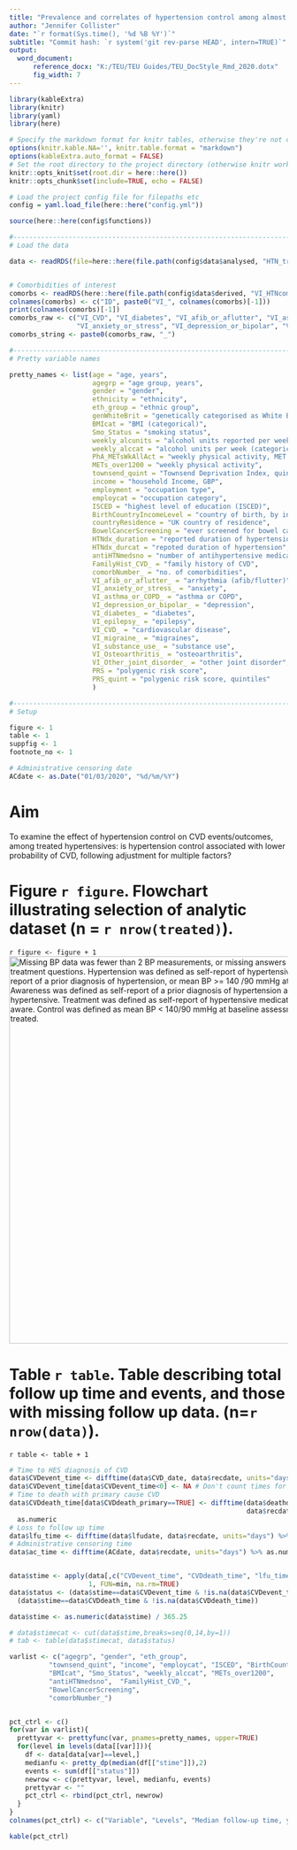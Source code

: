 ```yaml
---
title: "Prevalence and correlates of hypertension control among almost 100,000 middle-aged adults receiving treatment for hypertension in the UK: Tables and Figures"
author: "Jennifer Collister"
date: "`r format(Sys.time(), '%d %B %Y')`"
subtitle: "Commit hash: `r system('git rev-parse HEAD', intern=TRUE)`"
output: 
  word_document:
      reference_docx: "K:/TEU/TEU Guides/TEU_DocStyle_Rmd_2020.dotx"
      fig_width: 7
---
```


```r

library(kableExtra)
library(knitr)
library(yaml)
library(here)

# Specify the markdown format for knitr tables, otherwise they're not compatible with kableExtra
options(knitr.kable.NA='', knitr.table.format = "markdown")
options(kableExtra.auto_format = FALSE)
# Set the root directory to the project directory (otherwise knitr works in the directory of the Rmd file by default)
knitr::opts_knit$set(root.dir = here::here())
knitr::opts_chunk$set(include=TRUE, echo = FALSE)

# Load the project config file for filepaths etc
config = yaml.load_file(here::here("config.yml"))

source(here::here(config$functions))

#-------------------------------------------------------------------------------------------------------------------
# Load the data 

data <- readRDS(file=here::here(file.path(config$data$analysed, "HTN_trtCVD.rds")))


# Comorbidities of interest
comorbs <- readRDS(here::here(file.path(config$data$derived, "VI_HTNcomorb.rds")))
colnames(comorbs) <- c("ID", paste0("VI_", colnames(comorbs)[-1]))
print(colnames(comorbs)[-1])
comorbs_raw <- c("VI_CVD", "VI_diabetes", "VI_afib_or_aflutter", "VI_asthma_or_COPD", "VI_migraine", "VI_epilepsy",
                 "VI_anxiety_or_stress", "VI_depression_or_bipolar", "VI_Osteoarthritis", "VI_Other_joint_disorder")
comorbs_string <- paste0(comorbs_raw, "_")

#-------------------------------------------------------------------------------------------------------------------
# Pretty variable names

pretty_names <- list(age = "age, years",
                     agegrp = "age group, years",
                     gender = "gender",
                     ethnicity = "ethnicity",
                     eth_group = "ethnic group",
                     genWhiteBrit = "genetically categorised as White British",
                     BMIcat = "BMI (categorical)",
                     Smo_Status = "smoking status",
                     weekly_alcunits = "alcohol units reported per week",
                     weekly_alccat = "alcohol units per week (categorical)",
                     PhA_METsWkAllAct = "weekly physical activity, MET minutes",
                     METs_over1200 = "weekly physical activity",
                     townsend_quint = "Townsend Deprivation Index, quintiles",
                     income = "household Income, GBP",
                     employment = "occupation type",
                     employcat = "occupation category",
                     ISCED = "highest level of education (ISCED)",
                     BirthCountryIncomeLevel = "country of birth, by income level",
                     countryResidence = "UK country of residence",
                     BowelCancerScreening = "ever screened for bowel cancer",
                     HTNdx_duration = "reported duration of hypertension, years",
                     HTNdx_durcat = "repoted duration of hypertension",
                     antiHTNmedsno = "number of antihypertensive medications",
                     FamilyHist_CVD_ = "family history of CVD",
                     comorbNumber_ = "no. of comorbidities",
                     VI_afib_or_aflutter_ = "arrhythmia (afib/flutter)",
                     VI_anxiety_or_stress_ = "anxiety",
                     VI_asthma_or_COPD_ = "asthma or COPD",
                     VI_depression_or_bipolar_ = "depression",
                     VI_diabetes_ = "diabetes",
                     VI_epilepsy_ = "epilepsy",
                     VI_CVD_ = "cardiovascular disease",
                     VI_migraine_ = "migraines",
                     VI_substance_use_ = "substance use",
                     VI_Osteoarthritis_ = "osteoarthritis",
                     VI_Other_joint_disorder_ = "other joint disorder",
                     PRS = "polygenic risk score",
                     PRS_quint = "polygenic risk score, quintiles"
                     )

#-------------------------------------------------------------------------------------------------------------------
# Setup

figure <- 1
table <- 1
suppfig <- 1
footnote_no <- 1

# Administrative censoring date
ACdate <- as.Date("01/03/2020", "%d/%m/%Y")

```

# Aim

To examine the effect of hypertension control on CVD events/outcomes, among treated hypertensives: is hypertension control associated with lower probability of CVD, following adjustment for multiple factors?

# Figure `r figure`. Flowchart illustrating selection of analytic dataset (n = `r nrow(treated)`).
`r figure <- figure + 1`
![Missing BP data was fewer than 2 BP measurements, or missing answers to the prior diagnosis and treatment questions. Hypertension was defined as self-report of hypertensive medication use, or self-report of a prior diagnosis of hypertension, or mean BP >= 140 /90 mmHg at baseline assessment. Awareness was defined as self-report of a prior diagnosis of hypertension among those who were hypertensive. Treatment was defined as self-report of hypertensive medication among those who were aware. Control was defined as mean BP < 140/90 mmHg at baseline assessment, among those who were treated.](Figures/ExclFlowchartTree.png){height=700px}

# Table `r table`. Table describing total follow up time and events, and those with missing follow up data. (n=`r nrow(data)`).
`r table <- table + 1`

```r

# Time to HES diagnosis of CVD
data$CVDevent_time <- difftime(data$CVD_date, data$recdate, units="days") %>% as.numeric
data$CVDevent_time[data$CVDevent_time<0] <- NA # Don't count times for prevalent events
# Time to death with primary cause CVD
data$CVDdeath_time[data$CVDdeath_primary==TRUE] <- difftime(data$deathdate[data$CVDdeath_primary==TRUE], 
                                                            data$recdate[data$CVDdeath_primary==TRUE], units="days") %>%
  as.numeric
# Loss to follow up time
data$lfu_time <- difftime(data$lfudate, data$recdate, units="days") %>% as.numeric
# Administrative censoring time
data$ac_time <- difftime(ACdate, data$recdate, units="days") %>% as.numeric


data$stime <- apply(data[,c("CVDevent_time", "CVDdeath_time", "lfu_time", "ac_time")],
                    1, FUN=min, na.rm=TRUE)
data$status <- (data$stime==data$CVDevent_time & !is.na(data$CVDevent_time))  | 
  (data$stime==data$CVDdeath_time & !is.na(data$CVDdeath_time))

data$stime <- as.numeric(data$stime) / 365.25

```

```r
# data$stimecat <- cut(data$stime,breaks=seq(0,14,by=1))
# tab <- table(data$stimecat, data$status)

varlist <- c("agegrp", "gender", "eth_group",
          "townsend_quint", "income", "employcat", "ISCED", "BirthCountryIncomeLevel", "countryResidence",
          "BMIcat", "Smo_Status", "weekly_alccat", "METs_over1200",
          "antiHTNmedsno",  "FamilyHist_CVD_",
          "BowelCancerScreening",
          "comorbNumber_")


pct_ctrl <- c()
for(var in varlist){
  prettyvar <- prettyfunc(var, pnames=pretty_names, upper=TRUE)
  for(level in levels(data[[var]])){
    df <- data[data[var]==level,]
    medianfu <- pretty_dp(median(df[["stime"]]),2)
    events <- sum(df[["status"]])
    newrow <- c(prettyvar, level, medianfu, events)
    prettyvar <- ""
    pct_ctrl <- rbind(pct_ctrl, newrow)
  }
}
colnames(pct_ctrl) <- c("Variable", "Levels", "Median follow-up time, years", "Number of CVD events")

kable(pct_ctrl)

```


